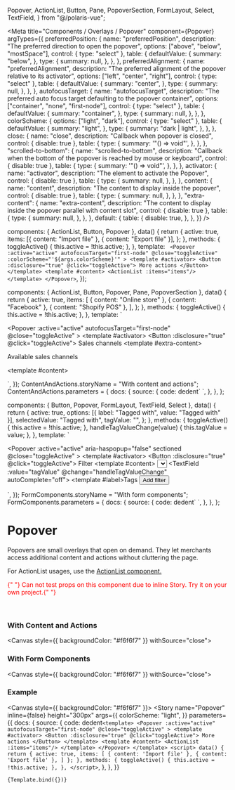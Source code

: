   Popover,
  ActionList,
  Button,
  Pane,
  PopoverSection,
  FormLayout,
  Select,
  TextField,
} from "@/polaris-vue";

<Meta
  title="Components / Overlays / Popover"
  component={Popover}
  argTypes={{
    preferredPosition: {
      name: "preferredPosition",
      description: "The preferred direction to open the popover",
      options: ["above", "below", "mostSpace"],
      control: { type: "select" },
      table: {
        defaultValue: {
          summary: "below",
        },
        type: {
          summary: null,
        },
      },
    },
    preferredAlignment: {
      name: "preferredAlignment",
      description:
        "The preferred alignment of the popover relative to its activator",
      options: ["left", "center", "right"],
      control: { type: "select" },
      table: {
        defaultValue: {
          summary: "center",
        },
        type: {
          summary: null,
        },
      },
    },
    autofocusTarget: {
      name: "autofocusTarget",
      description:
        "The preferred auto focus target defaulting to the popover container",
      options: ["container", "none", "first-node"],
      control: { type: "select" },
      table: {
        defaultValue: {
          summary: "container",
        },
        type: {
          summary: null,
        },
      },
    },
    colorScheme: {
      options: ["light", "dark"],
      control: { type: "select" },
      table: {
        defaultValue: {
          summary: "light",
        },
        type: {
          summary: "dark | light",
        },
      },
    },
    close: {
      name: "close",
      description: "Callback when popover is closed",
      control: { disable: true },
      table: {
        type: {
          summary: '"() => void"',
        },
      },
    },
    "scrolled-to-bottom": {
      name: "scrolled-to-bottom",
      description:
        "Callback when the bottom of the popover is reached by mouse or keyboard",
      control: { disable: true },
      table: {
        type: {
          summary: '"() => void"',
        },
      },
    },
    activator: {
      name: "activator",
      description: "The element to activate the Popover",
      control: { disable: true },
      table: {
        type: {
          summary: null,
        },
      },
    },
    content: {
      name: "content",
      description: "The content to display inside the popover",
      control: { disable: true },
      table: {
        type: {
          summary: null,
        },
      },
    },
    "extra-content": {
      name: "extra-content",
      description:
        "The content to display inside the popover parallel with content slot",
      control: { disable: true },
      table: {
        type: {
          summary: null,
        },
      },
    },
    default: {
      table: {
        disable: true,
      },
    },
  }}
/>

  components: { ActionList, Button, Popover },
  data() {
    return {
      active: true,
      items: [{ content: "Import file" }, { content: "Export file" }],
    };
  },
  methods: {
    toggleActive() {
      this.active = !this.active;
    },
  },
  template: `
    <Popover
      :active="active"
      autofocusTarget="first-node"
      @close="toggleActive"
      :colorScheme="'${args.colorScheme}'"
    >
      <template #activator>
        <Button :disclosure="true" @click="toggleActive"> More actions </Button>
      </template>
      <template #content> <ActionList :items="items"/> </template>
    </Popover>`,
});

  components: { ActionList, Button, Popover, Pane, PopoverSection },
  data() {
    return {
      active: true,
      items: [
        { content: "Online store" },
        { content: "Facebook" },
        { content: "Shopify POS" },
      ],
    };
  },
  methods: {
    toggleActive() {
      this.active = !this.active;
    },
  },
  template: ` <div>
    <Popover
      :active="active"
      autofocusTarget="first-node"
      @close="toggleActive"
    >
      <template #activator>
        <Button :disclosure="true" @click="toggleActive"> Sales channels </Button>
      </template>
      <template #extra-content>
        <Pane fixed> <PopoverSection> <p>Available sales channels</p> </PopoverSection> </Pane>
      </template>
      <template #content>
        <ActionList actionRole="menuitem" :items="items" />
      </template>
    </Popover>
  </div>`,
});
ContentAndActions.storyName = "With content and actions";
ContentAndActions.parameters = {
  docs: {
    source: {
      code: dedent`
        <template>
          <Popover
            :active="active"
            autofocusTarget="first-node"
            @close="toggleActive"
          >
            <template #activator>
              <Button :disclosure="true" @click="toggleActive"> Sales channels </Button>
            </template>
            <template #extra-content>
              <Pane fixed> <PopoverSection> <p>Available sales channels</p> </PopoverSection> </Pane>
            </template>
            <template #content>
              <ActionList actionRole="menuitem" :items="items" />
            </template>
          </Popover>
        </template>
        <script>
          components: { ActionList, Button, Popover, Pane, PopoverSection },
          data() {
            return {
              active: true,
              items: [
                {content: 'Online store'},
                {content: 'Facebook'},
                {content: 'Shopify POS'},
              ]
            };
          },
          methods: {
            toggleActive() {
              this.active = !this.active;
            },
          },
        </script>
        `,
    },
  },
};

  components: { Button, Popover, FormLayout, TextField, Select },
  data() {
    return {
      active: true,
      options: [{ label: "Tagged with", value: "Tagged with" }],
      selectedValue: "Tagged with",
      tagValue: "",
    };
  },
  methods: {
    toggleActive() {
      this.active = !this.active;
    },
    handleTagValueChange(value) {
      this.tagValue = value;
    },
  },
  template: ` <div>
    <Popover
      :active="active"
      aria-haspopup="false"
      sectioned
      @close="toggleActive"
    >
      <template #activator>
        <Button :disclosure="true" @click="toggleActive"> Filter </Button>
      </template>
      <template #content>
        <FormLayout>
          <Select :options="options" v-model="selectedValue">
            <template #label>Show all customers where:</template>
          </Select>
          <TextField :value="tagValue" @change="handleTagValueChange" autoComplete="off">
            <template #label>Tags</template>
          </TextField>
          <Button size="slim">Add filter</Button>
        </FormLayout>
      </template>
    </Popover>
  </div>`,
});
FormComponents.storyName = "With form components";
FormComponents.parameters = {
  docs: {
    source: {
      code: dedent`
        <template>
          <Popover
            :active="active"
            aria-haspopup="false"
            sectioned
            @close="toggleActive"
          >
            <template #activator>
              <Button :disclosure="true" @click="toggleActive"> Filter </Button>
            </template>
            <template #content>
              <FormLayout>
                <Select :options="options" v-model="selectedValue">
                  <template #label>Show all customers where:</template>
                </Select>
                <TextField :value="tagValue" @change="handleTagValueChange" autoComplete="off">
                  <template #label>Tags</template>
                </TextField>
                <Button size="slim">Add filter</Button>
              </FormLayout>
            </template>
          </Popover>
        </template>
        <script>
          components: { Button, Popover, FormLayout, TextField, Select },
          data() {
            return {
              active: true,
              options: [{label: 'Tagged with', value: 'Tagged with'}],
              selectedValue: 'Tagged with',
              tagValue: '',
            };
          },
          methods: {
            toggleActive() {
              this.active = !this.active;
            },
            handleTagValueChange(value) {
              this.tagValue = value;
            },
          },
        </script>
        `,
    },
  },
};

# Popover

Popovers are small overlays that open on demand. They let merchants access additional content and actions without cluttering the page.

For ActionList usages, use the [ActionList component.](/docs/components-actions-actionlist--action-list)

<font color="red">
  {" "}
  Can not test props on this component due to inline Story. Try it on your own project.{" "}
</font>

<br />
<br />
<br />

### With Content and Actions

<Canvas style={{ backgroundColor: "#f6f6f7" }} withSource="close">
  <Story story={ContentAndActions} height="280px" inline={false} />
</Canvas>

### With Form Components

<Canvas style={{ backgroundColor: "#f6f6f7" }} withSource="close">
  <Story story={FormComponents} height="280px" inline={false} />
</Canvas>

### Example

<Canvas style={{ backgroundColor: "#f6f6f7" }}>
  <Story
    name="Popover"
    inline={false}
    height="300px"
    args={{
      colorScheme: "light",
    }}
    parameters={{
      docs: {
        source: {
          code: dedent`
            <template>
              <Popover
                :active="active"
                autofocusTarget="first-node"
                @close="toggleActive"
              >
                <template #activator>
                  <Button :disclosure="true" @click="toggleActive"> More actions </Button>
                </template>
                <template #content> <ActionList :items="items"/> </template>
              </Popover>
            </template>
            <script>
              data() {
                return {
                  active: true,
                  items: [
                    { content: 'Import file' },
                    { content: 'Export file' },
                  ]
                };
              },
              methods: {
                toggleActive() {
                  this.active = !this.active;
                },
              },
            </script>
          `,
        },
      },
    }}
  >
    {Template.bind({})}
  </Story>
</Canvas>

<ArgsTable story="Popover" />
